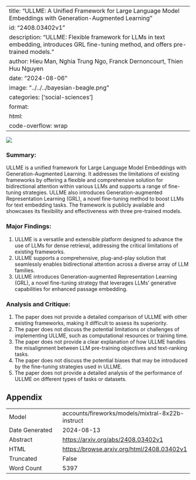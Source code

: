 
---
title: "ULLME: A Unified Framework for Large Language Model Embeddings with Generation-Augmented Learning"
id: "2408.03402v1"
description: "ULLME: Flexible framework for LLMs in text embedding, introduces GRL fine-tuning method, and offers pre-trained models."
author: Hieu Man, Nghia Trung Ngo, Franck Dernoncourt, Thien Huu Nguyen
date: "2024-08-06"
image: "../../../bayesian-beagle.png"
categories: ['social-sciences']
format:
  html:
    code-overflow: wrap
---

![](../../../bayesian-beagle.png)

### Summary:

ULLME is a unified framework for Large Language Model Embeddings with Generation-Augmented Learning. It addresses the limitations of existing frameworks by offering a flexible and comprehensive solution for bidirectional attention within various LLMs and supports a range of fine-tuning strategies. ULLME also introduces Generation-augmented Representation Learning (GRL), a novel fine-tuning method to boost LLMs for text embedding tasks. The framework is publicly available and showcases its flexibility and effectiveness with three pre-trained models.

### Major Findings:

1. ULLME is a versatile and extensible platform designed to advance the use of LLMs for dense retrieval, addressing the critical limitations of existing frameworks.
2. ULLME supports a comprehensive, plug-and-play solution that seamlessly enables bidirectional attention across a diverse array of LLM families.
3. ULLME introduces Generation-augmented Representation Learning (GRL), a novel fine-tuning strategy that leverages LLMs’ generative capabilities for enhanced passage embedding.

### Analysis and Critique:

1. The paper does not provide a detailed comparison of ULLME with other existing frameworks, making it difficult to assess its superiority.
2. The paper does not discuss the potential limitations or challenges of implementing ULLME, such as computational resources or training time.
3. The paper does not provide a clear explanation of how ULLME handles the misalignment between LLM pre-training objectives and text-ranking tasks.
4. The paper does not discuss the potential biases that may be introduced by the fine-tuning strategies used in ULLME.
5. The paper does not provide a detailed analysis of the performance of ULLME on different types of tasks or datasets.

## Appendix

|          |          |
|----------|----------|
| Model     | accounts/fireworks/models/mixtral-8x22b-instruct       |
| Date Generated     | 2024-08-13       |
| Abstract | [https://arxiv.org/abs/2408.03402v1](https://arxiv.org/abs/2408.03402v1)        |
| HTML     | [https://browse.arxiv.org/html/2408.03402v1](https://browse.arxiv.org/html/2408.03402v1)       |
| Truncated       | False       |
| Word Count       | 5397       |
